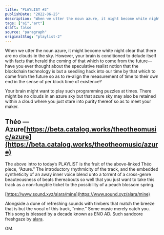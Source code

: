 ```yaml
---
title: "PLAYLIST #2"
publishDate: "2022-06-25"
description: "When we utter the noun azure, it might become white night clear that there are no clouds in the sky. However, your brain is conditioned to delude its......"
tags: ["ai","art"]
draft: false
source: "paragraph"
originalSlug: "playlist-2"
---
```


When we utter the noun azure, it might become white night clear that there are no clouds in the sky. However, your brain is conditioned to delude itself with facts that herald the coming of that which to come from the future—have you ever thought about the speculative realist notion that the blockchain technology is but a seedling hack into our time by that which to come from the future so as to re-align the measurement of time to their own end in the sense of per block time of existence?

Your brain might want to play such programming puzzles at times. There might be no clouds in an azure sky but that azure sky may also be retained within a cloud where you just stare into purity thereof so as to meet your maker.

## Théo — Azure[https://beta.catalog.works/theotheomusic/azure](https://beta.catalog.works/theotheomusic/azure)

The above intro to today’s PLAYLIST is the fruit of the above-linked Théo piece, “Azure.” The introductory rhythmicity of the track, and the embedded syntheticity of an away inner voice blend unto a torrent of a cross-genre beauteousness of beats thereabouts so well that you just want to take this track as a non-fungible ticket to the possibility of a peach blossom spring.

[https://www.sound.xyz/alara/mine](https://www.sound.xyz/alara/mine)

Alongside a dune of refreshing sounds with timbers that match the breeze that is but the vocal of this track, “mine.” Some music merely catch you. This song is blessed by a decade known as ENO AD. Such sandcore freshgaze by [alara](https://twitter.com/hernameisalara).

GM.